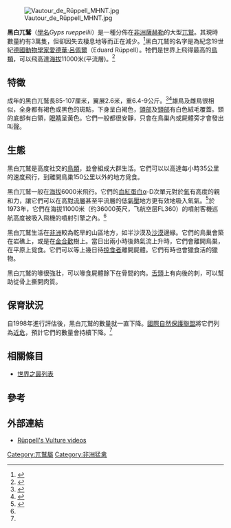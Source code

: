 {{Speciesbox
| name = 黑白兀鷲
| image = ruppelsvulture.jpg
| image_width = 250px
| status = EN
| status_system = iucn3.1
| status_ref = <ref name=iucn>{{IUCN2010|assessors=BirdLife International|year=2008|title=Gyps rueppellii|id=144351|version=2010.4|downloaded=2011-06-02}}</ref>
| genus = Gyps
| species = rueppellii
| authority = ([[阿爾弗雷德·布萊姆|A. Brehm]], 1852)
}}
[[File:Vautour_de_Rüppell_MHNT.jpg|thumb]]

'''黑白兀鷲'''（[[學名|學名]]''Gyps rueppellii''）是一種分佈在[[非洲|非洲]][[薩赫勒|薩赫勒]]的大型[[兀鷲|兀鷲]]。其現時數量約有3萬隻，但卻因失去棲息地等而正在減少。<ref name="size">{{cite web|url=http://www.birdlife.org/datazone/species/index.html?action=SpcHTMDetails.asp&sid=3376&m=0|title=Bird Life Species Factsheet — Rueppell's Vulture ''Gyps rueppellii''|year=2010|work=Bird Life International website|publisher=Bird Life International|archiveurl=https://web.archive.org/web/20090104160056/http://www.birdlife.org/datazone/species/index.html?action=SpcHTMDetails.asp&sid=3376&m=0|archivedate=2009-01-04|accessdate=2010-06-10|deadurl=yes}}</ref>黑白兀鷲的名字是為紀念19世紀[[德國|德國]][[動物學|動物學家]][[愛德華·呂佩爾|愛德華·呂佩爾]]（Eduard Rüppell）。牠們是世界上飛得最高的[[鳥類|鳥類]]，可以飛高達[[海拔|海拔]]11000米(平流層)。<ref name="laybourne">{{cite journal|last=Laybourne|first=Roxie C.|title=Collision between a Vulture and an Aircraft at an Altitude of 37,000 Feet|journal=The Wilson Bulletin|volume=86|issue=4|pages=461–2|publisher=Wilson Ornithological Society|issn=00435643|oclc=46381512|url=http://www.jstor.org/stable/4160546|accessdate=2010-06-15|date=December 1974}}</ref>

==特徵==
成年的黑白兀鷲長85-107厘米，翼展2.6米，重6.4-9公斤。<ref>{{cite web|url=http://www.birdlife.org/datazone/speciesfactsheet.php?id=3376|title=Rueppell's Vulture Gyps rueppellii|publisher=Birdlife.org|accessdate=2011-05-31}}</ref><ref>{{cite web|author=Ian Sinclair, P. A. R. Hockey, Norman Arlott|title=The larger illustrated guide to birds of southern Africa|year=2005|url=http://books.google.com/books?id=jZTl2rn9uTYC&pg=PA86&lpg=PA86&dq=R%C3%BCppell's+Vulture+CM&source=bl&ots=zF0pP6Jhzw&sig=1wNyj_fkGWBpbEoFSXqI9FsKXl4&hl=en&ei=HENtTZKoFYOC8gbdxeiMDQ&sa=X&oi=book_result&ct=result&resnum=2&ved=0CBgQ6AEwAQ#v=onepage&q=R%C3%BCppell's%20Vulture%20CM&f=false|publisher=Struik Publishers|accessdate=2011-05-31}}</ref>雄鳥及雌鳥很相似，全身都有褐色或黑色的斑點，下身呈白褐色，[[頭部|頭部]]及[[頸部|頸部]]有白色絨毛覆蓋。頸的底部有白領，[[眼睛|眼睛]]呈黃色。它們一般都很安靜，只會在鳥巢內或屍體旁才會發出叫聲。

==生態==
黑白兀鷲是高度社交的[[鳥類|鳥類]]，並會組成大群生活。它們可以以高達每小時35公里的速度飛行，到離開鳥巢150公里以外的地方覓食。

黑白兀鷲一般在[[海拔|海拔]]6000米飛行。它們的[[血紅蛋白|血紅蛋白]]α-D次單元對於[[氧|氧]]有高度的親和力，讓它們可以在高[[對流層|對流層]]甚至平流層的低[[氣壓|氣壓]]地方更有效地吸入氧氣。<ref name="hemoglobin">{{cite journal|last=Weber|first=RE|last2=Hiebl|first2=I|last3=Braunitzer|first3=G.|title=High altitude and hemoglobin function in the vultures Gyps rueppellii and Aegypius monachus|journal=Biological Chemistry Hoppe-Seyler (SAUS)|volume=369|issue=4|pages=233–40|publisher=De Gruyter|issn=0177-3593|pmid=3401328|url=http://www.ncbi.nlm.nih.gov/pubmed/3401328|accessdate=2010-06-15|date=April 1988}}</ref>於1973年，它們在海拔11000米（约36000英尺，飞航空层FL360）的噴射客機巡航高度被吸入飛機的噴射引擎之內。<ref name="laybourne"/>

黑白兀鷲生活在[[非洲|非洲]]較為乾旱的山區地方，如半沙漠及[[沙漠|沙漠]]邊緣。它們的鳥巢會築在岩礁上，或是在[[金合歡|金合歡]]樹上。當日出兩小時後熱氣流上升時，它們會離開鳥巢，在平原上覓食。它們可以等上幾日待[[掠食者|掠食者]]離開屍體。它們有時也會獵食活的獵物。

黑白兀鷲的喙很強壯，可以喙食屍體餘下在骨間的肉。[[舌頭|舌頭]]上有向後的刺，可以幫助從骨上撕開肉質。

==保育狀況==
自1998年進行評估後，黑白兀鷲的數量就一直下降。[[國際自然保護聯盟|國際自然保護聯盟]]將它們列為[[近危|近危]]，預計它們的數量會持續下降。<ref name="iucn" />

== 相關條目 ==
* [[世界之最列表|世界之最列表]]

==參考==
{{reflist}}

==外部連結==
* [http://ibc.hbw.com/ibc/phtml/especie.phtml?idEspecie=619 Rüppell's Vulture videos]
{{Taxonbar|from=Q648745}}

[[Category:兀鷲屬|Category:兀鷲屬]]
[[Category:非洲猛禽|Category:非洲猛禽]]